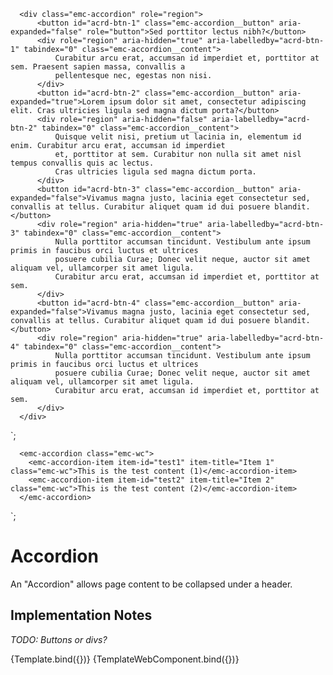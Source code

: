 
<Meta title="Components/Accordion" component="Accordion" />

      <div class="emc-accordion" role="region">
          <button id="acrd-btn-1" class="emc-accordion__button" aria-expanded="false" role="button">Sed porttitor lectus nibh?</button>
          <div role="region" aria-hidden="true" aria-labelledby="acrd-btn-1" tabindex="0" class="emc-accordion__content">
              Curabitur arcu erat, accumsan id imperdiet et, porttitor at sem. Praesent sapien massa, convallis a 
              pellentesque nec, egestas non nisi.
          </div>
          <button id="acrd-btn-2" class="emc-accordion__button" aria-expanded="true">Lorem ipsum dolor sit amet, consectetur adipiscing elit. Cras ultricies ligula sed magna dictum porta?</button>
          <div role="region" aria-hidden="false" aria-labelledby="acrd-btn-2" tabindex="0" class="emc-accordion__content">
              Quisque velit nisi, pretium ut lacinia in, elementum id enim. Curabitur arcu erat, accumsan id imperdiet 
              et, porttitor at sem. Curabitur non nulla sit amet nisl tempus convallis quis ac lectus. 
              Cras ultricies ligula sed magna dictum porta.
          </div>
          <button id="acrd-btn-3" class="emc-accordion__button" aria-expanded="false">Vivamus magna justo, lacinia eget consectetur sed, convallis at tellus. Curabitur aliquet quam id dui posuere blandit.</button>
          <div role="region" aria-hidden="true" aria-labelledby="acrd-btn-3" tabindex="0" class="emc-accordion__content">
              Nulla porttitor accumsan tincidunt. Vestibulum ante ipsum primis in faucibus orci luctus et ultrices 
              posuere cubilia Curae; Donec velit neque, auctor sit amet aliquam vel, ullamcorper sit amet ligula. 
              Curabitur arcu erat, accumsan id imperdiet et, porttitor at sem.
          </div>
          <button id="acrd-btn-4" class="emc-accordion__button" aria-expanded="false">Vivamus magna justo, lacinia eget consectetur sed, convallis at tellus. Curabitur aliquet quam id dui posuere blandit.</button>
          <div role="region" aria-hidden="true" aria-labelledby="acrd-btn-4" tabindex="0" class="emc-accordion__content">
              Nulla porttitor accumsan tincidunt. Vestibulum ante ipsum primis in faucibus orci luctus et ultrices 
              posuere cubilia Curae; Donec velit neque, auctor sit amet aliquam vel, ullamcorper sit amet ligula. 
              Curabitur arcu erat, accumsan id imperdiet et, porttitor at sem.
          </div>
      </div>
  `;
  
      <emc-accordion class="emc-wc">
        <emc-accordion-item item-id="test1" item-title="Item 1" class="emc-wc">This is the test content (1)</emc-accordion-item>
        <emc-accordion-item item-id="test2" item-title="Item 2" class="emc-wc">This is the test content (2)</emc-accordion-item>
      </emc-accordion>
  `;

# Accordion

An "Accordion" allows page content to be collapsed under a header.

## Implementation Notes

<i>TODO: Buttons or divs?</i>

<Canvas>
    <Story name="Basic" args={{
        heading: "Alerts",
        title: "Alert Title",
        content: "This is the content of the alert.  It can be a simple paragraph or something more complex."
    }}>
      {Template.bind({})}
    </Story>
</Canvas>

<Canvas>
    <Story name="Web Component" args={{}}>
      {TemplateWebComponent.bind({})}
    </Story>
</Canvas>


